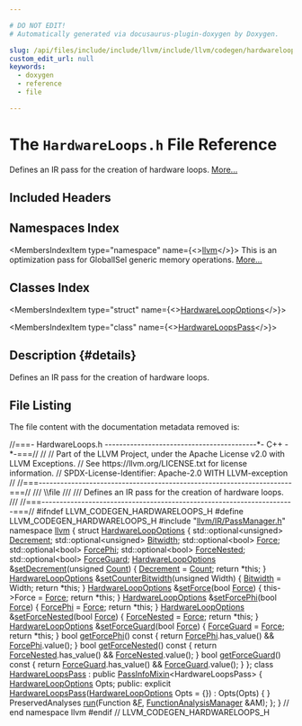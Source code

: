 ```yaml
---

# DO NOT EDIT!
# Automatically generated via docusaurus-plugin-doxygen by Doxygen.

slug: /api/files/include/include/llvm/include/llvm/codegen/hardwareloops-h
custom_edit_url: null
keywords:
  - doxygen
  - reference
  - file

---
```





# The `HardwareLoops.h` File Reference

<DoxygenPage pluginConfig={pluginConfig}>

Defines an IR pass for the creation of hardware loops. <a href="#details">More...</a>

## Included Headers

<IncludesList>
<IncludesListItem
  filePath="llvm/IR/PassManager.h"
  permalink="/docs/api/files/include/include/llvm/include/llvm/ir/passmanager-h"
  isLocal="true" />
</IncludesList>

## Namespaces Index

<MembersIndex>

<MembersIndexItem
  type="namespace"
  name={<><a href="/docs/api/namespaces/llvm">llvm</a></>}>
This is an optimization pass for GlobalISel generic memory operations. <a href="/docs/api/namespaces/llvm/#details">More...</a>
</MembersIndexItem>

</MembersIndex>

## Classes Index

<MembersIndex>

<MembersIndexItem
  type="struct"
  name={<><a href="/docs/api/structs/llvm/hardwareloopoptions">HardwareLoopOptions</a></>}>
</MembersIndexItem>

<MembersIndexItem
  type="class"
  name={<><a href="/docs/api/classes/llvm/hardwareloopspass">HardwareLoopsPass</a></>}>
</MembersIndexItem>

</MembersIndex>

## Description {#details}

Defines an IR pass for the creation of hardware loops.

## File Listing

The file content with the documentation metadata removed is:

<ProgramListing>

<Link id="l00001" /><CodeLine lineNumber="1"><span class="doxyHighlightComment">//===- HardwareLoops.h ------------------------------------------&#42;- C++ -&#42;-===//</span></CodeLine>
<Link id="l00002" /><CodeLine lineNumber="2"><span class="doxyHighlightComment">//</span></CodeLine>
<Link id="l00003" /><CodeLine lineNumber="3"><span class="doxyHighlightComment">// Part of the LLVM Project, under the Apache License v2.0 with LLVM Exceptions.</span></CodeLine>
<Link id="l00004" /><CodeLine lineNumber="4"><span class="doxyHighlightComment">// See https://llvm.org/LICENSE.txt for license information.</span></CodeLine>
<Link id="l00005" /><CodeLine lineNumber="5"><span class="doxyHighlightComment">// SPDX-License-Identifier: Apache-2.0 WITH LLVM-exception</span></CodeLine>
<Link id="l00006" /><CodeLine lineNumber="6"><span class="doxyHighlightComment">//</span></CodeLine>
<Link id="l00007" /><CodeLine lineNumber="7"><span class="doxyHighlightComment">//===----------------------------------------------------------------------===//</span></CodeLine>
<Link id="l00008" /><CodeLine lineNumber="8"><span class="doxyHighlightComment">/// \\file</span></CodeLine>
<Link id="l00009" /><CodeLine lineNumber="9"><span class="doxyHighlightComment">///</span></CodeLine>
<Link id="l00010" /><CodeLine lineNumber="10"><span class="doxyHighlightComment">/// Defines an IR pass for the creation of hardware loops.</span></CodeLine>
<Link id="l00011" /><CodeLine lineNumber="11"><span class="doxyHighlightComment">///</span></CodeLine>
<Link id="l00012" /><CodeLine lineNumber="12"><span class="doxyHighlightComment">//===----------------------------------------------------------------------===//</span></CodeLine>
<Link id="l00013" /><CodeLine lineNumber="13"></CodeLine>
<Link id="l00014" /><CodeLine lineNumber="14"><span class="doxyHighlightPreprocessor">#ifndef LLVM&#95;CODEGEN&#95;HARDWARELOOPS&#95;H</span></CodeLine>
<Link id="l00015" /><CodeLine lineNumber="15"><span class="doxyHighlightPreprocessor">#define LLVM&#95;CODEGEN&#95;HARDWARELOOPS&#95;H</span></CodeLine>
<Link id="l00016" /><CodeLine lineNumber="16"></CodeLine>
<Link id="l00017" /><CodeLine lineNumber="17"><span class="doxyHighlightPreprocessor">#include &quot;<a href="/docs/api/files/include/include/llvm/include/llvm/ir/passmanager-h">llvm/IR/PassManager.h</a>&quot;</span></CodeLine>
<Link id="l00018" /><CodeLine lineNumber="18"></CodeLine>
<Link id="l00019" /><CodeLine lineNumber="19"><span class="doxyHighlightKeyword">namespace </span><span class="doxyHighlight"><a href="/docs/api/namespaces/llvm">llvm</a> &#123;</span></CodeLine>
<Link id="l00020" /><CodeLine lineNumber="20"></CodeLine>
<Link id="l00021" /><CodeLine lineNumber="21" lineLink="/docs/api/structs/llvm/hardwareloopoptions"><span class="doxyHighlightKeyword">struct </span><span class="doxyHighlight"><a href="/docs/api/structs/llvm/hardwareloopoptions">HardwareLoopOptions</a> &#123;</span></CodeLine>
<Link id="l00022" /><CodeLine lineNumber="22" lineLink="/docs/api/structs/llvm/hardwareloopoptions/#a3d29457c8c380915dcb30b0bce7d4f72"><span class="doxyHighlight">  std::optional&lt;unsigned&gt; <a href="/docs/api/structs/llvm/hardwareloopoptions/#a3d29457c8c380915dcb30b0bce7d4f72">Decrement</a>;</span></CodeLine>
<Link id="l00023" /><CodeLine lineNumber="23" lineLink="/docs/api/structs/llvm/hardwareloopoptions/#a8f523c8b363dec1c7f6474b9914f30e4"><span class="doxyHighlight">  std::optional&lt;unsigned&gt; <a href="/docs/api/structs/llvm/hardwareloopoptions/#a8f523c8b363dec1c7f6474b9914f30e4">Bitwidth</a>;</span></CodeLine>
<Link id="l00024" /><CodeLine lineNumber="24" lineLink="/docs/api/structs/llvm/hardwareloopoptions/#a0103cc744c37f81315053dfeff2775d5"><span class="doxyHighlight">  std::optional&lt;bool&gt; <a href="/docs/api/structs/llvm/hardwareloopoptions/#a0103cc744c37f81315053dfeff2775d5">Force</a>;</span></CodeLine>
<Link id="l00025" /><CodeLine lineNumber="25" lineLink="/docs/api/structs/llvm/hardwareloopoptions/#ab3a84c9aa7dd5a8e19babaef48c788cd"><span class="doxyHighlight">  std::optional&lt;bool&gt; <a href="/docs/api/structs/llvm/hardwareloopoptions/#ab3a84c9aa7dd5a8e19babaef48c788cd">ForcePhi</a>;</span></CodeLine>
<Link id="l00026" /><CodeLine lineNumber="26" lineLink="/docs/api/structs/llvm/hardwareloopoptions/#ac12f68da1cde0f8bfd72209505bf4c8f"><span class="doxyHighlight">  std::optional&lt;bool&gt; <a href="/docs/api/structs/llvm/hardwareloopoptions/#ac12f68da1cde0f8bfd72209505bf4c8f">ForceNested</a>;</span></CodeLine>
<Link id="l00027" /><CodeLine lineNumber="27" lineLink="/docs/api/structs/llvm/hardwareloopoptions/#a386800c0952dcd4e3a3fddac76889f1e"><span class="doxyHighlight">  std::optional&lt;bool&gt; <a href="/docs/api/structs/llvm/hardwareloopoptions/#a386800c0952dcd4e3a3fddac76889f1e">ForceGuard</a>;</span></CodeLine>
<Link id="l00028" /><CodeLine lineNumber="28"></CodeLine>
<Link id="l00029" /><CodeLine lineNumber="29" lineLink="/docs/api/structs/llvm/hardwareloopoptions/#a3eb1385fe18fe7d6a2134bc0ec5856f6"><span class="doxyHighlight">  <a href="/docs/api/structs/llvm/hardwareloopoptions">HardwareLoopOptions</a> &amp;<a href="/docs/api/structs/llvm/hardwareloopoptions/#a3eb1385fe18fe7d6a2134bc0ec5856f6">setDecrement</a>(</span><span class="doxyHighlightKeywordType">unsigned</span><span class="doxyHighlight"> <a href="/docs/api/namespaces/llvm/#a845e08be4b0320d66901a66b0c0e9509">Count</a>) &#123;</span></CodeLine>
<Link id="l00030" /><CodeLine lineNumber="30"><span class="doxyHighlight">    <a href="/docs/api/structs/llvm/hardwareloopoptions/#a3d29457c8c380915dcb30b0bce7d4f72">Decrement</a> = <a href="/docs/api/namespaces/llvm/#a845e08be4b0320d66901a66b0c0e9509">Count</a>;</span></CodeLine>
<Link id="l00031" /><CodeLine lineNumber="31"><span class="doxyHighlight">    </span><span class="doxyHighlightKeywordFlow">return</span><span class="doxyHighlight"> &#42;</span><span class="doxyHighlightKeyword">this</span><span class="doxyHighlight">;</span></CodeLine>
<Link id="l00032" /><CodeLine lineNumber="32"><span class="doxyHighlight">  &#125;</span></CodeLine>
<Link id="l00033" /><CodeLine lineNumber="33" lineLink="/docs/api/structs/llvm/hardwareloopoptions/#a6ed6844557ade9f9a3e5fae998969df2"><span class="doxyHighlight">  <a href="/docs/api/structs/llvm/hardwareloopoptions">HardwareLoopOptions</a> &amp;<a href="/docs/api/structs/llvm/hardwareloopoptions/#a6ed6844557ade9f9a3e5fae998969df2">setCounterBitwidth</a>(</span><span class="doxyHighlightKeywordType">unsigned</span><span class="doxyHighlight"> Width) &#123;</span></CodeLine>
<Link id="l00034" /><CodeLine lineNumber="34"><span class="doxyHighlight">    <a href="/docs/api/structs/llvm/hardwareloopoptions/#a8f523c8b363dec1c7f6474b9914f30e4">Bitwidth</a> = Width;</span></CodeLine>
<Link id="l00035" /><CodeLine lineNumber="35"><span class="doxyHighlight">    </span><span class="doxyHighlightKeywordFlow">return</span><span class="doxyHighlight"> &#42;</span><span class="doxyHighlightKeyword">this</span><span class="doxyHighlight">;</span></CodeLine>
<Link id="l00036" /><CodeLine lineNumber="36"><span class="doxyHighlight">  &#125;</span></CodeLine>
<Link id="l00037" /><CodeLine lineNumber="37" lineLink="/docs/api/structs/llvm/hardwareloopoptions/#a6373d300c63c13d0ca46f4e96d744021"><span class="doxyHighlight">  <a href="/docs/api/structs/llvm/hardwareloopoptions">HardwareLoopOptions</a> &amp;<a href="/docs/api/structs/llvm/hardwareloopoptions/#a6373d300c63c13d0ca46f4e96d744021">setForce</a>(</span><span class="doxyHighlightKeywordType">bool</span><span class="doxyHighlight"> <a href="/docs/api/structs/llvm/hardwareloopoptions/#a0103cc744c37f81315053dfeff2775d5">Force</a>) &#123;</span></CodeLine>
<Link id="l00038" /><CodeLine lineNumber="38"><span class="doxyHighlight">    this-&gt;Force = <a href="/docs/api/structs/llvm/hardwareloopoptions/#a0103cc744c37f81315053dfeff2775d5">Force</a>;</span></CodeLine>
<Link id="l00039" /><CodeLine lineNumber="39"><span class="doxyHighlight">    </span><span class="doxyHighlightKeywordFlow">return</span><span class="doxyHighlight"> &#42;</span><span class="doxyHighlightKeyword">this</span><span class="doxyHighlight">;</span></CodeLine>
<Link id="l00040" /><CodeLine lineNumber="40"><span class="doxyHighlight">  &#125;</span></CodeLine>
<Link id="l00041" /><CodeLine lineNumber="41" lineLink="/docs/api/structs/llvm/hardwareloopoptions/#aa943db259fd227382a5379963c94d0b5"><span class="doxyHighlight">  <a href="/docs/api/structs/llvm/hardwareloopoptions">HardwareLoopOptions</a> &amp;<a href="/docs/api/structs/llvm/hardwareloopoptions/#aa943db259fd227382a5379963c94d0b5">setForcePhi</a>(</span><span class="doxyHighlightKeywordType">bool</span><span class="doxyHighlight"> <a href="/docs/api/structs/llvm/hardwareloopoptions/#a0103cc744c37f81315053dfeff2775d5">Force</a>) &#123;</span></CodeLine>
<Link id="l00042" /><CodeLine lineNumber="42"><span class="doxyHighlight">    <a href="/docs/api/structs/llvm/hardwareloopoptions/#ab3a84c9aa7dd5a8e19babaef48c788cd">ForcePhi</a> = <a href="/docs/api/structs/llvm/hardwareloopoptions/#a0103cc744c37f81315053dfeff2775d5">Force</a>;</span></CodeLine>
<Link id="l00043" /><CodeLine lineNumber="43"><span class="doxyHighlight">    </span><span class="doxyHighlightKeywordFlow">return</span><span class="doxyHighlight"> &#42;</span><span class="doxyHighlightKeyword">this</span><span class="doxyHighlight">;</span></CodeLine>
<Link id="l00044" /><CodeLine lineNumber="44"><span class="doxyHighlight">  &#125;</span></CodeLine>
<Link id="l00045" /><CodeLine lineNumber="45" lineLink="/docs/api/structs/llvm/hardwareloopoptions/#a294de0f65296d3b639a2b6423f2773c6"><span class="doxyHighlight">  <a href="/docs/api/structs/llvm/hardwareloopoptions">HardwareLoopOptions</a> &amp;<a href="/docs/api/structs/llvm/hardwareloopoptions/#a294de0f65296d3b639a2b6423f2773c6">setForceNested</a>(</span><span class="doxyHighlightKeywordType">bool</span><span class="doxyHighlight"> <a href="/docs/api/structs/llvm/hardwareloopoptions/#a0103cc744c37f81315053dfeff2775d5">Force</a>) &#123;</span></CodeLine>
<Link id="l00046" /><CodeLine lineNumber="46"><span class="doxyHighlight">    <a href="/docs/api/structs/llvm/hardwareloopoptions/#ac12f68da1cde0f8bfd72209505bf4c8f">ForceNested</a> = <a href="/docs/api/structs/llvm/hardwareloopoptions/#a0103cc744c37f81315053dfeff2775d5">Force</a>;</span></CodeLine>
<Link id="l00047" /><CodeLine lineNumber="47"><span class="doxyHighlight">    </span><span class="doxyHighlightKeywordFlow">return</span><span class="doxyHighlight"> &#42;</span><span class="doxyHighlightKeyword">this</span><span class="doxyHighlight">;</span></CodeLine>
<Link id="l00048" /><CodeLine lineNumber="48"><span class="doxyHighlight">  &#125;</span></CodeLine>
<Link id="l00049" /><CodeLine lineNumber="49" lineLink="/docs/api/structs/llvm/hardwareloopoptions/#a477add77b55279ff9c0599270d91bef8"><span class="doxyHighlight">  <a href="/docs/api/structs/llvm/hardwareloopoptions">HardwareLoopOptions</a> &amp;<a href="/docs/api/structs/llvm/hardwareloopoptions/#a477add77b55279ff9c0599270d91bef8">setForceGuard</a>(</span><span class="doxyHighlightKeywordType">bool</span><span class="doxyHighlight"> <a href="/docs/api/structs/llvm/hardwareloopoptions/#a0103cc744c37f81315053dfeff2775d5">Force</a>) &#123;</span></CodeLine>
<Link id="l00050" /><CodeLine lineNumber="50"><span class="doxyHighlight">    <a href="/docs/api/structs/llvm/hardwareloopoptions/#a386800c0952dcd4e3a3fddac76889f1e">ForceGuard</a> = <a href="/docs/api/structs/llvm/hardwareloopoptions/#a0103cc744c37f81315053dfeff2775d5">Force</a>;</span></CodeLine>
<Link id="l00051" /><CodeLine lineNumber="51"><span class="doxyHighlight">    </span><span class="doxyHighlightKeywordFlow">return</span><span class="doxyHighlight"> &#42;</span><span class="doxyHighlightKeyword">this</span><span class="doxyHighlight">;</span></CodeLine>
<Link id="l00052" /><CodeLine lineNumber="52"><span class="doxyHighlight">  &#125;</span></CodeLine>
<Link id="l00053" /><CodeLine lineNumber="53" lineLink="/docs/api/structs/llvm/hardwareloopoptions/#aa73413d433c416b6e9e3eb2b8bcce109"><span class="doxyHighlight">  </span><span class="doxyHighlightKeywordType">bool</span><span class="doxyHighlight"> <a href="/docs/api/structs/llvm/hardwareloopoptions/#aa73413d433c416b6e9e3eb2b8bcce109">getForcePhi</a>()</span><span class="doxyHighlightKeyword"> const </span><span class="doxyHighlight">&#123;</span></CodeLine>
<Link id="l00054" /><CodeLine lineNumber="54"><span class="doxyHighlight">    </span><span class="doxyHighlightKeywordFlow">return</span><span class="doxyHighlight"> <a href="/docs/api/structs/llvm/hardwareloopoptions/#ab3a84c9aa7dd5a8e19babaef48c788cd">ForcePhi</a>.has&#95;value() &amp;&amp; <a href="/docs/api/structs/llvm/hardwareloopoptions/#ab3a84c9aa7dd5a8e19babaef48c788cd">ForcePhi</a>.value();</span></CodeLine>
<Link id="l00055" /><CodeLine lineNumber="55"><span class="doxyHighlight">  &#125;</span></CodeLine>
<Link id="l00056" /><CodeLine lineNumber="56" lineLink="/docs/api/structs/llvm/hardwareloopoptions/#acc30d1680a94ba54854f8cd59fac8b38"><span class="doxyHighlight">  </span><span class="doxyHighlightKeywordType">bool</span><span class="doxyHighlight"> <a href="/docs/api/structs/llvm/hardwareloopoptions/#acc30d1680a94ba54854f8cd59fac8b38">getForceNested</a>()</span><span class="doxyHighlightKeyword"> const </span><span class="doxyHighlight">&#123;</span></CodeLine>
<Link id="l00057" /><CodeLine lineNumber="57"><span class="doxyHighlight">    </span><span class="doxyHighlightKeywordFlow">return</span><span class="doxyHighlight"> <a href="/docs/api/structs/llvm/hardwareloopoptions/#ac12f68da1cde0f8bfd72209505bf4c8f">ForceNested</a>.has&#95;value() &amp;&amp; <a href="/docs/api/structs/llvm/hardwareloopoptions/#ac12f68da1cde0f8bfd72209505bf4c8f">ForceNested</a>.value();</span></CodeLine>
<Link id="l00058" /><CodeLine lineNumber="58"><span class="doxyHighlight">  &#125;</span></CodeLine>
<Link id="l00059" /><CodeLine lineNumber="59" lineLink="/docs/api/structs/llvm/hardwareloopoptions/#ae93e0a185326626ae44589dcfeb0b2c1"><span class="doxyHighlight">  </span><span class="doxyHighlightKeywordType">bool</span><span class="doxyHighlight"> <a href="/docs/api/structs/llvm/hardwareloopoptions/#ae93e0a185326626ae44589dcfeb0b2c1">getForceGuard</a>()</span><span class="doxyHighlightKeyword"> const </span><span class="doxyHighlight">&#123;</span></CodeLine>
<Link id="l00060" /><CodeLine lineNumber="60"><span class="doxyHighlight">    </span><span class="doxyHighlightKeywordFlow">return</span><span class="doxyHighlight"> <a href="/docs/api/structs/llvm/hardwareloopoptions/#a386800c0952dcd4e3a3fddac76889f1e">ForceGuard</a>.has&#95;value() &amp;&amp; <a href="/docs/api/structs/llvm/hardwareloopoptions/#a386800c0952dcd4e3a3fddac76889f1e">ForceGuard</a>.value();</span></CodeLine>
<Link id="l00061" /><CodeLine lineNumber="61"><span class="doxyHighlight">  &#125;</span></CodeLine>
<Link id="l00062" /><CodeLine lineNumber="62"><span class="doxyHighlight">&#125;;</span></CodeLine>
<Link id="l00063" /><CodeLine lineNumber="63"></CodeLine>
<Link id="l00064" /><CodeLine lineNumber="64" lineLink="/docs/api/classes/llvm/hardwareloopspass"><span class="doxyHighlightKeyword">class </span><span class="doxyHighlight"><a href="/docs/api/classes/llvm/hardwareloopspass/#a2dbed8b1eff50e53f38977058bc6eecc">HardwareLoopsPass</a> : </span><span class="doxyHighlightKeyword">public</span><span class="doxyHighlight"> <a href="/docs/api/structs/llvm/passinfomixin">PassInfoMixin</a>&lt;HardwareLoopsPass&gt; &#123;</span></CodeLine>
<Link id="l00065" /><CodeLine lineNumber="65"><span class="doxyHighlight">  <a href="/docs/api/structs/llvm/hardwareloopoptions">HardwareLoopOptions</a> Opts;</span></CodeLine>
<Link id="l00066" /><CodeLine lineNumber="66"></CodeLine>
<Link id="l00067" /><CodeLine lineNumber="67"><span class="doxyHighlightKeyword">public</span><span class="doxyHighlight">:</span></CodeLine>
<Link id="l00068" /><CodeLine lineNumber="68" lineLink="/docs/api/classes/llvm/hardwareloopspass/#a2dbed8b1eff50e53f38977058bc6eecc"><span class="doxyHighlight">  </span><span class="doxyHighlightKeyword">explicit</span><span class="doxyHighlight"> <a href="/docs/api/classes/llvm/hardwareloopspass/#a2dbed8b1eff50e53f38977058bc6eecc">HardwareLoopsPass</a>(<a href="/docs/api/structs/llvm/hardwareloopoptions">HardwareLoopOptions</a> Opts = &#123;&#125;)</span></CodeLine>
<Link id="l00069" /><CodeLine lineNumber="69"><span class="doxyHighlight">    : Opts(Opts) &#123; &#125;</span></CodeLine>
<Link id="l00070" /><CodeLine lineNumber="70"></CodeLine>
<Link id="l00071" /><CodeLine lineNumber="71"><span class="doxyHighlight">  PreservedAnalyses <a href="/docs/api/classes/llvm/hardwareloopspass/#a7b139351e6b64d570e4ee5b7ece478ea">run</a>(Function &amp;<a href="/docs/api/files/lib/lib/support/md5-cpp/#a96d73bbd7af15cb1fc38c3f4a3bd82e9">F</a>, <a href="/docs/api/namespaces/llvm/#adce09a5a0de0e3177eb00e932734af2f">FunctionAnalysisManager</a> &amp;AM);</span></CodeLine>
<Link id="l00072" /><CodeLine lineNumber="72"><span class="doxyHighlight">&#125;;</span></CodeLine>
<Link id="l00073" /><CodeLine lineNumber="73"></CodeLine>
<Link id="l00074" /><CodeLine lineNumber="74"><span class="doxyHighlight">&#125; </span><span class="doxyHighlightComment">// end namespace llvm</span></CodeLine>
<Link id="l00075" /><CodeLine lineNumber="75"></CodeLine>
<Link id="l00076" /><CodeLine lineNumber="76"><span class="doxyHighlightPreprocessor">#endif </span><span class="doxyHighlightComment">// LLVM&#95;CODEGEN&#95;HARDWARELOOPS&#95;H</span></CodeLine>

</ProgramListing>


</DoxygenPage>
